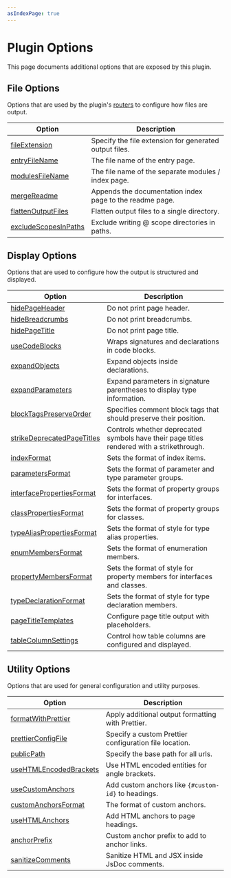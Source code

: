 ```yaml
---
asIndexPage: true
---
```



# Plugin Options

This page documents additional options that are exposed by this plugin.

## File Options

Options that are used by the plugin's [routers](/docs/output-file-structure) to configure how files are output.

| Option                                                                  | Description                                              |
| ----------------------------------------------------------------------- | -------------------------------------------------------- |
| [fileExtension](./options/file-options.mdx#fileextension)               | Specify the file extension for generated output files.   |
| [entryFileName](./options/file-options.mdx#entryfilename)               | The file name of the entry page.                         |
| [modulesFileName](./options/file-options.mdx#modulesfilename)           | The file name of the separate modules / index page.      |
| [mergeReadme](./options/file-options.mdx#mergereadme)                   | Appends the documentation index page to the readme page. |
| [flattenOutputFiles](./options/file-options.mdx#flattenoutputfiles)     | Flatten output files to a single directory.              |
| [excludeScopesInPaths](./options/file-options.mdx#excludescopesinpaths) | Exclude writing @ scope directories in paths.            |

## Display Options

Options that are used to configure how the output is structured and displayed.

| Option                                                                                 | Description                                                                               |
| -------------------------------------------------------------------------------------- | ----------------------------------------------------------------------------------------- |
| [hidePageHeader](./options/display-options.mdx#hidepageheader)                         | Do not print page header.                                                                 |
| [hideBreadcrumbs](./options/display-options.mdx#hidebreadcrumbs)                       | Do not print breadcrumbs.                                                                 |
| [hidePageTitle](./options/display-options.mdx#hidepagetitle)                           | Do not print page title.                                                                  |
| [useCodeBlocks](./options/display-options.mdx#usecodeblocks)                           | Wraps signatures and declarations in code blocks.                                         |
| [expandObjects](./options/display-options.mdx#expandobjects)                           | Expand objects inside declarations.                                                       |
| [expandParameters](./options/display-options.mdx#expandparameters)                     | Expand parameters in signature parentheses to display type information.                   |
| [blockTagsPreserveOrder](./options/display-options.mdx#blocktagspreserveorder)         | Specifies comment block tags that should preserve their position.                         |
| [strikeDeprecatedPageTitles](./options/display-options.mdx#strikedeprecatedpagetitles) | Controls whether deprecated symbols have their page titles rendered with a strikethrough. |
| [indexFormat](./options/display-options.mdx#indexformat)                               | Sets the format of index items.                                                           |
| [parametersFormat](./options/display-options.mdx#parametersformat)                     | Sets the format of parameter and type parameter groups.                                   |
| [interfacePropertiesFormat](./options/display-options.mdx#interfacepropertiesformat)   | Sets the format of property groups for interfaces.                                        |
| [classPropertiesFormat](./options/display-options.mdx#classpropertiesformat)           | Sets the format of property groups for classes.                                           |
| [typeAliasPropertiesFormat](./options/display-options.mdx#typealiaspropertiesformat)   | Sets the format of style for type alias properties.                                       |
| [enumMembersFormat](./options/display-options.mdx#enummembersformat)                   | Sets the format of enumeration members.                                                   |
| [propertyMembersFormat](./options/display-options.mdx#propertymembersformat)           | Sets the format of style for property members for interfaces and classes.                 |
| [typeDeclarationFormat](./options/display-options.mdx#typedeclarationformat)           | Sets the format of style for type declaration members.                                    |
| [pageTitleTemplates](./options/display-options.mdx#pagetitletemplates)                 | Configure page title output with placeholders.                                            |
| [tableColumnSettings](./options/display-options.mdx#tablecolumnsettings)               | Control how table columns are configured and displayed.                                   |

## Utility Options

Options that are used for general configuration and utility purposes.

| Option                                                                         | Description                                            |
| ------------------------------------------------------------------------------ | ------------------------------------------------------ |
| [formatWithPrettier](./options/utility-options.mdx#formatwithprettier)         | Apply additional output formatting with Prettier.      |
| [prettierConfigFile](./options/utility-options.mdx#prettierconfigfile)         | Specify a custom Prettier configuration file location. |
| [publicPath](./options/utility-options.mdx#publicpath)                         | Specify the base path for all urls.                    |
| [useHTMLEncodedBrackets](./options/utility-options.mdx#usehtmlencodedbrackets) | Use HTML encoded entities for angle brackets.          |
| [useCustomAnchors](./options/utility-options.mdx#usecustomanchors)             | Add custom anchors like `{#custom-id}` to headings.    |
| [customAnchorsFormat](./options/utility-options.mdx#customanchorsformat)       | The format of custom anchors.                          |
| [useHTMLAnchors](./options/utility-options.mdx#usehtmlanchors)                 | Add HTML anchors to page headings.                     |
| [anchorPrefix](./options/utility-options.mdx#anchorprefix)                     | Custom anchor prefix to add to anchor links.           |
| [sanitizeComments](./options/utility-options.mdx#sanitizecomments)             | Sanitize HTML and JSX inside JsDoc comments.           |
